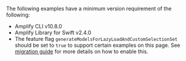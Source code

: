 
<Callout warning>

The following examples have a minimum version requirement of the following:

- Amplify CLI v10.8.0
- Amplify Library for Swift v2.4.0
- The feature flag `generateModelsForLazyLoadAndCustomSelectionSet` should be set to `true` to support certain examples on this page. See [migration guide](/cli/migration/lazy-load-custom-selection-set/#where-do-i-make-these-changes) for more details on how to enable this.

</Callout>
